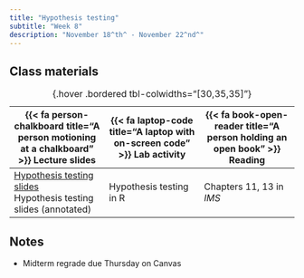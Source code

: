 ```yaml
---
title: "Hypothesis testing"
subtitle: "Week 8"
description: "November 18^th^ - November 22^nd^"
---
```


## Class materials

| {{< fa person-chalkboard title="A person motioning at a chalkboard" >}} Lecture slides  |  {{< fa laptop-code title="A laptop with on-screen code" >}} Lab activity | {{< fa book-open-reader title="A person holding an open book" >}} Reading |
|----|----|----|
| [Hypothesis testing slides](handouts/week8-handout.pdf){target="_blank"} <br/> Hypothesis testing slides (annotated) | Hypothesis testing in R | Chapters 11, 13 in *IMS* |
: {.hover .bordered tbl-colwidths="[30,35,35]"} 

## Notes

* Midterm regrade due Thursday on Canvas
